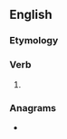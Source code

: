 ==English==

===Etymology===
{{suffix|en|demand|est}}

===Verb===
{{head|en|verb form}}

# {{en-archaic second-person singular of|demand}}

===Anagrams===
* {{anagrams|en|a=addeemnst|damnedest|maddenest}}